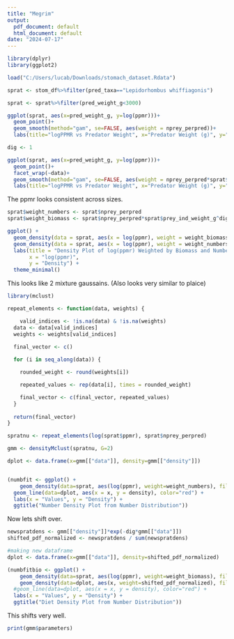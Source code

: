 ```yaml
---
title: "Megrim"
output:
  pdf_document: default
  html_document: default
date: "2024-07-17"
---
```


```r
library(dplyr)
library(ggplot2)

load("C:/Users/lucab/Downloads/stomach_dataset.Rdata") 

sprat <- stom_df%>%filter(pred_taxa=="Lepidorhombus whiffiagonis")

```

```r

sprat <- sprat%>%filter(pred_weight_g<3000)

ggplot(sprat, aes(x=pred_weight_g, y=log(ppmr)))+
  geom_point()+
  geom_smooth(method="gam", se=FALSE, aes(weight = nprey_perpred))+
  labs(title="logPPMR vs Predator Weight", x="Predator Weight (g)", y="logPPMR")

```


```r
dig <- 1

ggplot(sprat, aes(x=pred_weight_g, y=log(ppmr)))+
  geom_point()+
  facet_wrap(~data)+
  geom_smooth(method="gam", se=FALSE, aes(weight = nprey_perpred*sprat$prey_ind_weight_g^dig))+
  labs(title="logPPMR vs Predator Weight", x="Predator Weight (g)", y="logPPMR")


```

The ppmr looks consistent across sizes. 

```r

sprat$weight_numbers <- sprat$nprey_perpred
sprat$weight_biomass <- sprat$nprey_perpred*sprat$prey_ind_weight_g^dig

ggplot() +
  geom_density(data = sprat, aes(x = log(ppmr), weight = weight_biomass), color = "red") +
  geom_density(data = sprat, aes(x = log(ppmr), weight = weight_numbers), color = "blue") +
  labs(title = "Density Plot of log(ppmr) Weighted by Biomass and Numbers",
       x = "log(ppmr)",
       y = "Density") +
  theme_minimal()


```   

This looks like 2 mixture gaussains. (Also looks very similar to plaice)


```r


library(mclust)

repeat_elements <- function(data, weights) {

    valid_indices <- !is.na(data) & !is.na(weights)
  data <- data[valid_indices]
  weights <- weights[valid_indices]
  
  final_vector <- c()

  for (i in seq_along(data)) {

    rounded_weight <- round(weights[i])

    repeated_values <- rep(data[i], times = rounded_weight)

    final_vector <- c(final_vector, repeated_values)
  }
  
  return(final_vector)
}

spratnu <- repeat_elements(log(sprat$ppmr), sprat$nprey_perpred)

gmm <- densityMclust(spratnu, G=2)

```

```r

dplot <- data.frame(x=gmm[["data"]], density=gmm[["density"]])


(numbfit <- ggplot() +
    geom_density(data=sprat, aes(log(ppmr), weight=weight_numbers), fill="lightblue")+
  geom_line(data=dplot, aes(x = x, y = density), color="red") +
  labs(x = "Values", y = "Density") +
  ggtitle("Number Density Plot from Number Distribution"))

```

Now lets shift over.

```r

newspratdens <- gmm[["density"]]*exp(-dig*gmm[["data"]])
shifted_pdf_normalized <- newspratdens / sum(newspratdens) 

#making new dataframe
dplot <- data.frame(x=gmm[["data"]], density=shifted_pdf_normalized)

(numbfitbio <- ggplot() +
    geom_density(data=sprat, aes(log(ppmr), weight=weight_biomass), fill="lightblue")+
    geom_density(data=dplot, aes(x, weight=shifted_pdf_normalized), fill="red", alpha=0.5)+
  #geom_line(data=dplot, aes(x = x, y = density), color="red") +
  labs(x = "Values", y = "Density") +
  ggtitle("Diet Density Plot from Number Distribution"))

```

This shifts very well.

```r

print(gmm$parameters)

```
